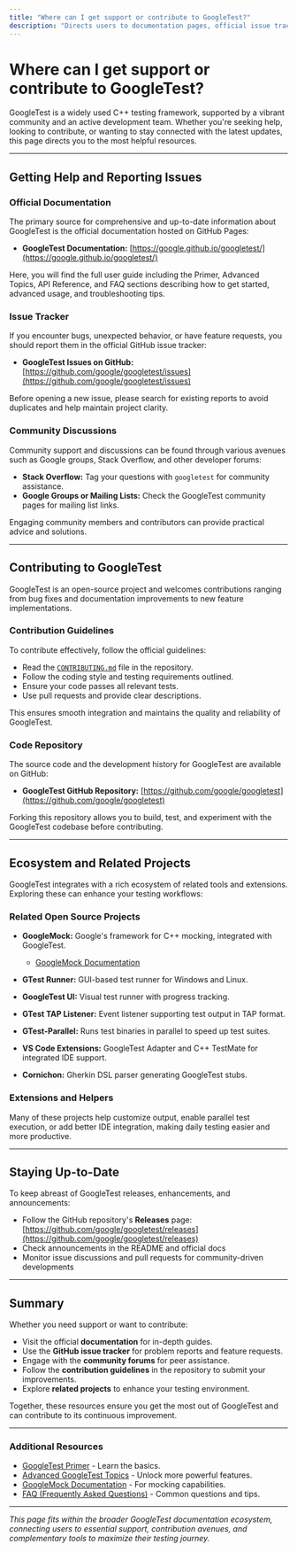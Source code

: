 ```yaml
---
title: "Where can I get support or contribute to GoogleTest?"
description: "Directs users to documentation pages, official issue trackers, discussion forums, and contribution guidelines. Includes links to related open source projects, extensions, and popular community-created documentation."
---
```


# Where can I get support or contribute to GoogleTest?

GoogleTest is a widely used C++ testing framework, supported by a vibrant community and an active development team. Whether you're seeking help, looking to contribute, or wanting to stay connected with the latest updates, this page directs you to the most helpful resources.

---

## Getting Help and Reporting Issues

### Official Documentation

The primary source for comprehensive and up-to-date information about GoogleTest is the official documentation hosted on GitHub Pages:

- **GoogleTest Documentation:** [https://google.github.io/googletest/](https://google.github.io/googletest/)

Here, you will find the full user guide including the Primer, Advanced Topics, API Reference, and FAQ sections describing how to get started, advanced usage, and troubleshooting tips.

### Issue Tracker

If you encounter bugs, unexpected behavior, or have feature requests, you should report them in the official GitHub issue tracker:

- **GoogleTest Issues on GitHub:** [https://github.com/google/googletest/issues](https://github.com/google/googletest/issues)

Before opening a new issue, please search for existing reports to avoid duplicates and help maintain project clarity.

### Community Discussions

Community support and discussions can be found through various avenues such as Google groups, Stack Overflow, and other developer forums:

- **Stack Overflow:** Tag your questions with `googletest` for community assistance.
- **Google Groups or Mailing Lists:** Check the GoogleTest community pages for mailing list links.

Engaging community members and contributors can provide practical advice and solutions.

---

## Contributing to GoogleTest

GoogleTest is an open-source project and welcomes contributions ranging from bug fixes and documentation improvements to new feature implementations.

### Contribution Guidelines

To contribute effectively, follow the official guidelines:

- Read the [`CONTRIBUTING.md`](https://github.com/google/googletest/blob/main/CONTRIBUTING.md) file in the repository.
- Follow the coding style and testing requirements outlined.
- Ensure your code passes all relevant tests.
- Use pull requests and provide clear descriptions.

This ensures smooth integration and maintains the quality and reliability of GoogleTest.

### Code Repository

The source code and the development history for GoogleTest are available on GitHub:

- **GoogleTest GitHub Repository:** [https://github.com/google/googletest](https://github.com/google/googletest)

Forking this repository allows you to build, test, and experiment with the GoogleTest codebase before contributing.

---

## Ecosystem and Related Projects

GoogleTest integrates with a rich ecosystem of related tools and extensions. Exploring these can enhance your testing workflows:

### Related Open Source Projects

- **GoogleMock:** Google's framework for C++ mocking, integrated with GoogleTest.
  - [GoogleMock Documentation](https://github.com/google/googletest/tree/main/googlemock)

- **GTest Runner:** GUI-based test runner for Windows and Linux.

- **GoogleTest UI:** Visual test runner with progress tracking.

- **GTest TAP Listener:** Event listener supporting test output in TAP format.

- **GTest-Parallel:** Runs test binaries in parallel to speed up test suites.

- **VS Code Extensions:** GoogleTest Adapter and C++ TestMate for integrated IDE support.

- **Cornichon:** Gherkin DSL parser generating GoogleTest stubs.

### Extensions and Helpers

Many of these projects help customize output, enable parallel test execution, or add better IDE integration, making daily testing easier and more productive.

---

## Staying Up-to-Date

To keep abreast of GoogleTest releases, enhancements, and announcements:

- Follow the GitHub repository's **Releases** page: [https://github.com/google/googletest/releases](https://github.com/google/googletest/releases)
- Check announcements in the README and official docs
- Monitor issue discussions and pull requests for community-driven developments

---

## Summary

Whether you need support or want to contribute:

- Visit the official **documentation** for in-depth guides.
- Use the **GitHub issue tracker** for problem reports and feature requests.
- Engage with the **community forums** for peer assistance.
- Follow the **contribution guidelines** in the repository to submit your improvements.
- Explore **related projects** to enhance your testing environment.

Together, these resources ensure you get the most out of GoogleTest and can contribute to its continuous improvement.

---

### Additional Resources

- [GoogleTest Primer](https://google.github.io/googletest/primer.html) - Learn the basics.
- [Advanced GoogleTest Topics](https://google.github.io/googletest/advanced.html) - Unlock more powerful features.
- [GoogleMock Documentation](https://google.github.io/googletest/gmock_for_dummies.html) - For mocking capabilities.
- [FAQ (Frequently Asked Questions)](/faq/optimization-advice/faq-getting-help) - Common questions and tips.

---

_This page fits within the broader GoogleTest documentation ecosystem, connecting users to essential support, contribution avenues, and complementary tools to maximize their testing journey._